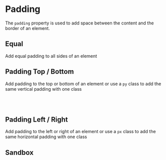 
# Padding

The `padding` property is used to add space between the content and the border of an element.

## Equal

Add equal padding to all sides of an element

<Story id="css-utilities-legacy-padding--padding" />

## Padding Top / Bottom

Add padding to the top or bottom of an element or use a `py` class to add the same vertical padding with one class

<Story id="css-utilities-legacy-padding--padding-top" />
<br />
<Story id="css-utilities-legacy-padding--padding-bottom" />
<br />
<Story id="css-utilities-legacy-padding--padding-y" />

## Padding Left / Right

Add padding to the left or right of an element or use a `px` class to add the same horizontal padding with one class

<div className="flex flex-gap-1">
    <Story id="css-utilities-legacy-padding--padding-left" />
    <Story id="css-utilities-legacy-padding--padding-right" />
    <Story id="css-utilities-legacy-padding--padding-x" />
</div>

## Sandbox

<Canvas>
    <Story id="css-utilities-legacy-padding--sandbox" />
</Canvas>

<div class="hidden">
    <Primary />
</div>
